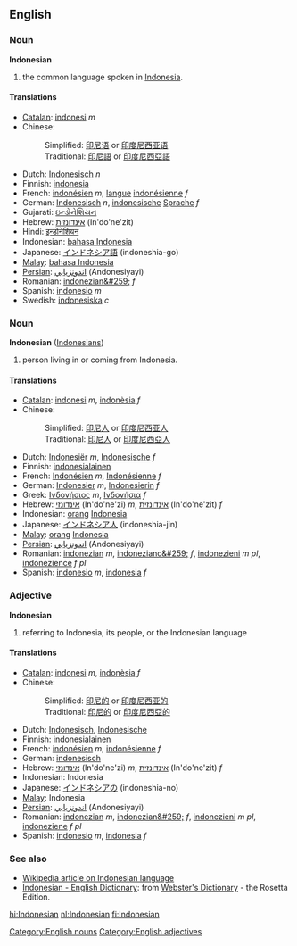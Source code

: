 ==English==
===Noun===
'''Indonesian'''

#the common language spoken in [[Indonesia]].

====Translations====
*[[Catalan]]: [[indonesi]] ''m''
*Chinese:
*:Simplified: [[印尼语]] or [[印度尼西亚语]]
*:Traditional: [[印尼語]] or [[印度尼西亞語]]
*Dutch: [[Indonesisch]] ''n''
*Finnish: [[indonesia]]
*French: [[indonésien]] ''m'', [[langue]] [[indonésienne]] ''f''
*German: [[Indonesisch]] ''n'', [[indonesische]] [[Sprache]] ''f''
*Gujarati: [[ઇન્ડોનેશિયન]]
*Hebrew: [[אינדונזית]] (In'do'ne'zit)
*Hindi: [[इन्डोनेशियन]]
*Indonesian: [[bahasa Indonesia]]
*Japanese: [[インドネシア語]] (indoneshia-go)
*[[Malay]]: [[bahasa Indonesia]]
*[[Persian]]: [[اندونزيايي]] (Andonesiyayi)
*Romanian: [[indonezian&#259;]] ''f''
*Spanish: [[indonesio]] ''m''
*Swedish: [[indonesiska]] ''c''

===Noun===
'''Indonesian''' ([[Indonesians]])

#person living in or coming from Indonesia.

====Translations====
*[[Catalan]]: [[indonesi]] ''m'', [[indonèsia]] ''f''
*Chinese:
*:Simplified: [[印尼人]] or [[印度尼西亚人]]
*:Traditional: [[印尼人]] or [[印度尼西亞人]]
*Dutch: [[Indonesiër]] ''m'', [[Indonesische]] ''f''
*Finnish: [[indonesialainen]]
*French: [[Indonésien]] ''m'', [[Indonésienne]] ''f''
*German: [[Indonesier]] ''m'', [[Indonesierin]] ''f''
*Greek: [[Ινδονήσιος]] ''m'', [[Ινδονήσια]] ''f''
*Hebrew: [[אינדונזי]] (In'do'ne'zi) ''m'', [[אינדונזית]] (In'do'ne'zit) ''f''
*Indonesian: [[orang]] [[Indonesia]]
*Japanese: [[インドネシア人]] (indoneshia-jin)
*[[Malay]]: [[orang]] [[Indonesia]]
*[[Persian]]: [[اندونزيايي]] (Andonesiyayi)
*Romanian: [[indonezian]] ''m'', [[indonezianc&#259;]] ''f'', [[indonezieni]] ''m pl'', [[indonezience]] ''f pl''
*Spanish: [[indonesio]] ''m'', [[indonesia]] ''f''

===Adjective===
'''Indonesian'''

#referring to Indonesia, its people, or the Indonesian language

====Translations====
*[[Catalan]]: [[indonesi]] ''m'', [[indonèsia]] ''f''
*Chinese:
*:Simplified: [[印尼的]] or [[印度尼西亚的]]
*:Traditional: [[印尼的]] or [[印度尼西亞的]]
*Dutch: [[Indonesisch]], [[Indonesische]]
*Finnish: [[indonesialainen]]
*French: [[indonésien]] ''m'', [[indonésienne]] ''f''
*German: [[indonesisch]]
*Hebrew: [[אינדונזי]] (In'do'ne'zi) ''m'', [[אינדונזית]] (In'do'ne'zit) ''f''
*Indonesian: Indonesia
*Japanese: [[インドネシアの]] (indoneshia-no)
*[[Malay]]: Indonesia
*[[Persian]]: [[اندونزيايي]] (Andonesiyayi)
*Romanian: [[indonezian]] ''m'', [[indonezian&#259;]] ''f'', [[indonezieni]] ''m pl'', [[indoneziene]] ''f pl''
*Spanish: [[indonesio]] ''m'', [[indonesia]] ''f''

===See also===
{{interwiktionary|code=id}}
*[[w:Indonesian language|Wikipedia article on Indonesian language]]
*[http://www.websters-online-dictionary.org/definition/Indonesian-english/ Indonesian - English Dictionary]: from [http://www.websters-online-dictionary.org/ Webster's Dictionary] - the Rosetta Edition.

[[Category:English nouns]] [[Category:English adjectives]]
[[hi:Indonesian]]
[[nl:Indonesian]]
[[fi:Indonesian]]